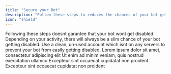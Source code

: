 ```yaml
---
title: "Secure your Bot"
description: "Follow these steps to reduces the chances of your bot getting disabled."
icon: "shield"
---
```

<Note>Following these steps doesnt garantee that your bot wont get disabled. Depending on your activity, there will always be a slim chance of your bot getting disabled.</Note>
<CardGroup cols={1}>
  <Card title="Do not use your main account!" icon="square-1" color="#ea5a0c">
  Use a clean, un-used account which isnt on any servers to prevent your bot from easily getting disabled.
  </Card>
  <Card title="Add the bot to an application team." icon="square-2" color="#0285c7">
    Lorem ipsum dolor sit amet, consectetur adipiscing elit
  </Card>
  <Card title="Use a custom domain." icon="square-3" color="#16a34a">
    Ut enim ad minim veniam, quis nostrud exercitation ullamco
  </Card>
  <Card title="Use an appropriate bot name." icon="square-4" color="#dc2626">
    Excepteur sint occaecat cupidatat non proident
  </Card>
  <Card title="Only use the bot for RestoreCord." icon="square-4" color="#dc2626">
    Excepteur sint occaecat cupidatat non proident
  </Card>
</CardGroup>
